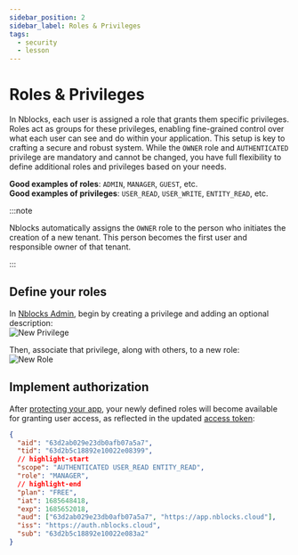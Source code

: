 ```yaml
---
sidebar_position: 2
sidebar_label: Roles & Privileges
tags:
  - security
  - lesson
---
```


# Roles & Privileges

In Nblocks, each user is assigned a role that grants them specific privileges. Roles act as groups for these privileges, enabling fine-grained control over what each user can see and do within your application. This setup is key to crafting a secure and robust system. While the `OWNER` role and `AUTHENTICATED` privilege are mandatory and cannot be changed, you have full flexibility to define additional roles and privileges based on your needs.

**Good examples of roles**: `ADMIN`, `MANAGER`, `GUEST`, etc.  
**Good examples of privileges**: `USER_READ`, `USER_WRITE`, `ENTITY_READ`, etc.

:::note

Nblocks automatically assigns the `OWNER` role to the person who initiates the creation of a new tenant. This person becomes the first user and responsible owner of that tenant.

:::

## Define your roles

In [Nblocks Admin](https://admin.nblocks.cloud), begin by creating a privilege and adding an optional description:  
![New Privilege](../assets/roles_and_privileges/new_privilege.png)

Then, associate that privilege, along with others, to a new role:  
![New Role](../assets/roles_and_privileges/new_role.png)

## Implement authorization

After [protecting your app](./quickstart-user-ready#protect-your-app), your newly defined roles will become available for granting user access, as reflected in the updated [access token](./quickstart-user-ready#short-info-about-the-access-token):

```json
{
  "aid": "63d2ab029e23db0afb07a5a7",
  "tid": "63d2b5c18892e10022e08399",
  // highlight-start
  "scope": "AUTHENTICATED USER_READ ENTITY_READ",
  "role": "MANAGER",
  // highlight-end
  "plan": "FREE",
  "iat": 1685648418,
  "exp": 1685652018,
  "aud": ["63d2ab029e23db0afb07a5a7", "https://app.nblocks.cloud"],
  "iss": "https://auth.nblocks.cloud",
  "sub": "63d2b5c18892e10022e083a2"
}
```

